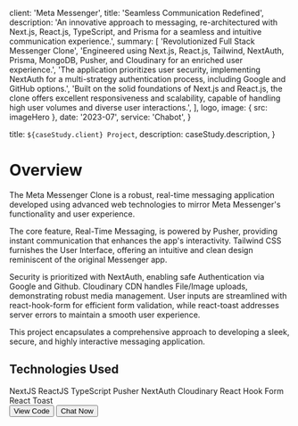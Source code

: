 

  client: 'Meta Messenger',
  title: 'Seamless Communication Redefined',
  description:
    'An innovative approach to messaging, re-architectured with Next.js, React.js, TypeScript, and Prisma for a seamless and intuitive communication experience.',
  summary: [
    'Revolutionized Full Stack Messenger Clone',
    'Engineered using Next.js, React.js, Tailwind, NextAuth, Prisma, MongoDB, Pusher, and Cloudinary for an enriched user experience.',
    'The application prioritizes user security, implementing NextAuth for a multi-strategy authentication process, including Google and GitHub options.',
    'Built on the solid foundations of Next.js and React.js, the clone offers excellent responsiveness and scalability, capable of handling high user volumes and diverse user interactions.',
  ],
  logo,
  image: { src: imageHero },
  date: '2023-07',
  service: 'Chabot',
}

  title: `${caseStudy.client} Project`,
  description: caseStudy.description,
}

<h1 className="text-3xl font-bold">Overview</h1>

<p className="py-6 text-lg">
  The Meta Messenger Clone is a robust, real-time messaging application
  developed using advanced web technologies to mirror Meta Messenger's
  functionality and user experience.
</p>
<p className="pb-6 text-lg">
  The core feature, Real-Time Messaging, is powered by Pusher, providing instant
  communication that enhances the app's interactivity. Tailwind CSS furnishes
  the User Interface, offering an intuitive and clean design reminiscent of the
  original Messenger app.
</p>
<p className="pb-6 text-lg">
  Security is prioritized with NextAuth, enabling safe Authentication via Google
  and Github. Cloudinary CDN handles File/Image uploads, demonstrating robust
  media management. User inputs are streamlined with react-hook-form for
  efficient form validation, while react-toast addresses server errors to
  maintain a smooth user experience.
</p>
<p className="pb-6 text-lg">
  This project encapsulates a comprehensive approach to developing a sleek,
  secure, and highly interactive messaging application.
</p>

<h2 className="text-2xl font-bold">Technologies Used</h2>

<TagList>
  <TagListItem>NextJS</TagListItem>
  <TagListItem>ReactJS</TagListItem>
  <TagListItem>TypeScript</TagListItem>
  <TagListItem>Pusher</TagListItem>
  <TagListItem>NextAuth</TagListItem>
  <TagListItem>Cloudinary</TagListItem>
  <TagListItem>React Hook Form</TagListItem>
  <TagListItem>React Toast</TagListItem>
</TagList>

<div className="flex w-[80%] justify-between pt-10 sm:w-[40%]">
  <Button href="https://github.com/mrwebwork/messenger">View Code</Button>
  <Button href="https://messenger-six-nu.vercel.app/">Chat Now</Button>
</div>

